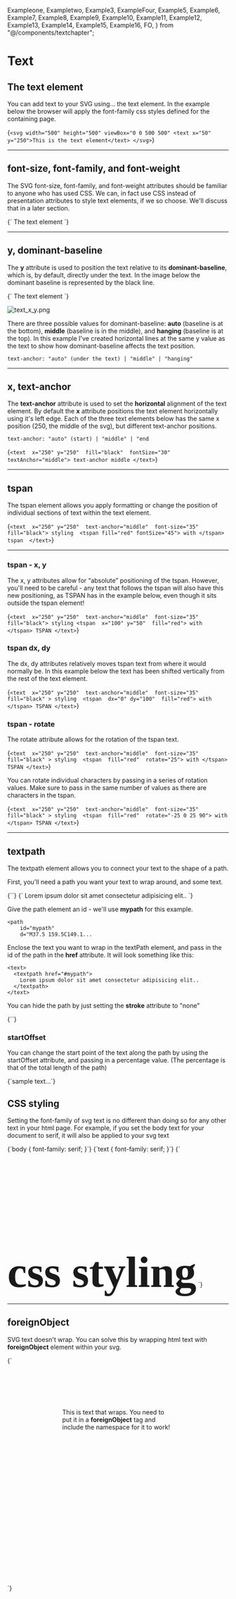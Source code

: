   Exampleone,
  Exampletwo,
  Example3,
  ExampleFour,
  Example5,
  Example6,
  Example7,
  Example8,
  Example9,
  Example10,
  Example11,
  Example12,
  Example13,
  Example14,
  Example15,
  Example16,
  FO,
} from "@/components/textchapter";

# Text

## The text element

You can add text to your SVG using… the text element. In the example below the browser will apply the font-family css styles defined for the containing page.

<Blocks>{`<svg
    width="500"
    height="500"
    viewBox="0 0 500 500"
    <text x="50" y="250">This is the text element</text>
</svg>`}</Blocks>

<Exampleone />

---

## font-size, font-family, and font-weight

The SVG font-size, font-family, and font-weight attributes should be familiar to anyone who has used CSS. We can, in fact use CSS instead of presentation attributes to style text elements, if we so choose. We'll discuss that in a later section.

<Blocks>
  {`<text 
    x="65" 
    y="250" 
    font-size="50" 
    font-family="Arial, Helvetica, sans-serif" 
    font-weight="normal">
    The text element
</text>`}
</Blocks>

<Exampletwo />

---

## y, dominant-baseline

The **y** attribute is used to position the text relative to its **dominant-baseline**, which is, by default, directly under the text. In the image below the dominant baseline is represented by the black line.

<Blocks>
  {`<text 
    x="65" y="100" 
    dominant-baseline="auto" 
    fill="black" 
    font-family="Arial" font-size="32">
    The text element
</text>`}
</Blocks>

![text_x_y.png](/text_x_y.png)

There are three possible values for dominant-baseline: **auto** (baseline is at the bottom), **middle** (baseline is in the middle), and **hanging** (baseline is at the top). In this example I've created horizontal lines at the same y value as the text to show how dominant-baseline affects the text position.

```
text-anchor: "auto" (under the text) | "middle" | "hanging"
```

<Example3 />

---

## x, text-anchor

The **text-anchor** attribute is used to set the **horizontal** alignment of the text element. By default the **x** attribute positions the text element horizontally using it's left edge. Each of the three text elements below has the same x position (250, the middle of the svg), but different text-anchor positions.

```
text-anchor: "auto" (start) | "middle" | "end
```

<Blocks>{`<text 
    x="250" y="250" 
    fill="black" 
    fontSize="30" 
    textAnchor="middle">
    text-anchor middle
</text>`}</Blocks>

<ExampleFour />

---

## tspan

The tspan element allows you apply formatting or change the position of individual sections of text within the text element.

<Blocks>{`<text 
    x="250" y="250" 
    text-anchor="middle" 
    font-size="35" 
    fill="black">
    styling 
    <tspan fill="red" fontSize="45">
        with
    </tspan>
    tspan 
</text>`}</Blocks>

<Example5 />

---

### tspan - x, y

The x, y attributes allow for “absolute” positioning of the tspan. However, you'll need to be careful - any text that follows the tspan will also have this new positioning, as TSPAN has in the example below, even though it sits outside the tspan element!

<Blocks>{`<text 
    x="250" y="250" 
    text-anchor="middle" 
    font-size="35"
    fill="black">
    styling
    <tspan 
        x="100" y="50" 
        fill="red">
        with
    </tspan>
    TSPAN
</text>`}</Blocks>

<Example6 />

### tspan dx, dy

The dx, dy attributes relatively moves tspan text from where it would normally be. In this example below the text has been shifted vertically from the rest of the text element.

<Blocks>{`<text 
    x="250" y="250" 
    text-anchor="middle" 
    font-size="35"
    fill="black" >
    styling 
        <tspan 
            dx="0" dy="100" 
            fill="red">
            with
        </tspan>
    TSPAN
</text>`}</Blocks>

<Example7 />

### tspan - rotate

The rotate attribute allows for the rotation of the tspan text.

<Blocks>{`<text 
    x="250" y="250" 
    text-anchor="middle" 
    font-size="35"
    fill="black" >
    styling 
    <tspan 
        fill="red" 
        rotate="25">
            with
    </tspan>
    TSPAN
</text>`}</Blocks>

<Example8 />

You can rotate individual characters by passing in a series of rotation values. Make sure to pass in the same number of values as there are characters in the tspan.

<Blocks>{`<text 
    x="250" y="250" 
    text-anchor="middle" 
    font-size="35"
    fill="black" >
    styling 
    <tspan 
        fill="red" 
        rotate="-25 0 25 90">
            with
    </tspan>
    TSPAN
</text>`}</Blocks>

<Example9 />

---

## textpath

The textpath element allows you to connect your text to the shape of a path.

<Example10 />

First, you'll need a path you want your text to wrap around, and some text.

<Blocks caption="path element">
  {`<path 
    d="M37.5 159.5C149.1 158.7 179.333 324.5 180.5 407.5L239 90.5L312 407.5C308.667 319.833 325.7 147.5 420.5 159.5" 
    stroke="#000" 
    strokeWidth={2} />`}
</Blocks>

<Blocks caption="text element">
  {`<text 
    x="0" 
    y="150" 
    font-size="16" 
    fill="black">
        Lorem ipsum dolor sit amet consectetur adipisicing elit..
</text>`}
</Blocks>

<Example12 />

Give the path element an id - we'll use **mypath** for this example.

```
<path
    id="mypath"
    d="M37.5 159.5C149.1...
```

Enclose the text you want to wrap in the textPath element, and pass in the id of the path in the **href** attribute. It will look something like this:

```
<text>
  <textpath href="#mypath">
    Lorem ipsum dolor sit amet consectetur adipisicing elit..
  </textpath>
</text>
```

<Example11 />

You can hide the path by just setting the **stroke** attribute to "none"

<Blocks caption="hiding the path">
  {`<path
  id="mypath"
  d="M37.5 159.5C149.1 158.7 179.333 324.5 180.5 407.5L239 90.5L312 407.5C308.667 319.833 325.7 147.5 420.5 159.5"
  stroke="none"
/>`}
</Blocks>

<Example13 />

### startOffset

You can change the start point of the text along the path by using the startOffset attribute, and passing in a percentage value. (The percentage is that of the total length of the path)

<Blocks caption="startOffset">
  {`<textPath 
  startOffset="10%" 
  href="#thebigw">sample text...</textPath>`}
</Blocks>

<Example14 />

## CSS styling

Setting the font-family of svg text is no different than doing so for any other text in your html page. For example, if you set the body text for your document to serif, it will also be applied to your svg text

<Blocks title="css example">
  {`body {
   font-family: serif;
}`}
</Blocks>

<Example15 />

<Blocks title="css svg text element selector">
  {`text {
   font-family: serif;
}`}
</Blocks>

<Blocks title="css svg text element selector">
  {`<svg width="500" height="200" viewbox="0 0 500 200">
   
   <style>
       .text-style {
           font-family: serif;
           font-size: 100px;
           font-weight: bold;
           fill: #eaeaea;
           stroke: #212121;
           stroke-width: 2;
       }
   </style>

   <text 
    class="text-style" 
    x="250" y="100" 
    text-anchor="middle">css styling</text>
</svg>
`}
</Blocks>

<Example16 />

---

## foreignObject

SVG text doesn't wrap. You can solve this by wrapping html text with **foreignObject** element within your svg.

<Blocks>
  {`<svg width="500" height="500" viewbox="0 0 500 500">
 <foreignObject x="125" y="100" width="250" height="160">
   <div xmlns="http://www.w3.org/1999/xhtml">
This is text that wraps. You need to put it in a <strong>foreignObject</strong> tag and include the namespace for it to work!
   </div>
 </foreignObject>
</svg>`}
</Blocks>

<FO />
